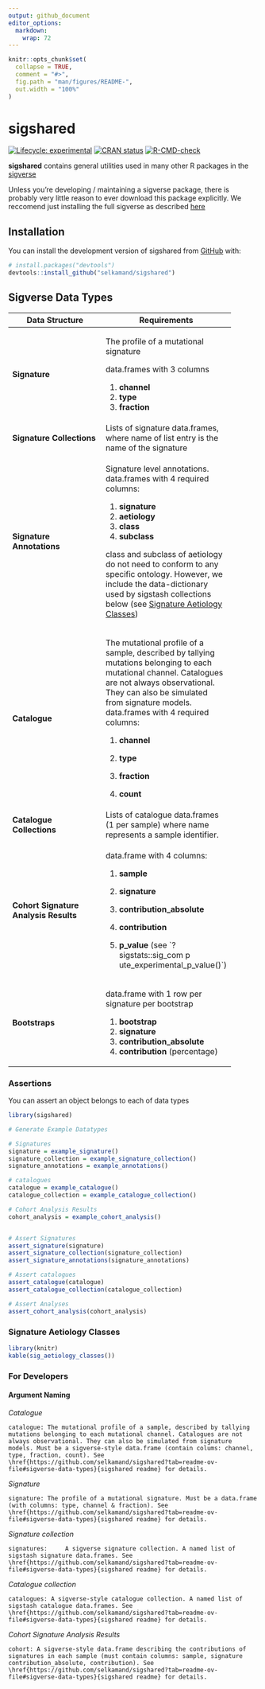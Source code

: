 ```yaml
---
output: github_document
editor_options: 
  markdown: 
    wrap: 72
---
```


<!-- README.md is generated from README.Rmd. Please edit that file -->

```r
knitr::opts_chunk$set(
  collapse = TRUE,
  comment = "#>",
  fig.path = "man/figures/README-",
  out.width = "100%"
)
```

# sigshared

<!-- badges: start -->

[![Lifecycle:
experimental](https://img.shields.io/badge/lifecycle-experimental-orange.svg)](https://lifecycle.r-lib.org/articles/stages.html#experimental)
[![CRAN
status](https://www.r-pkg.org/badges/version/sigshared)](https://CRAN.R-project.org/package=sigshared)
[![R-CMD-check](https://github.com/selkamand/sigshared/actions/workflows/R-CMD-check.yaml/badge.svg)](https://github.com/selkamand/sigshared/actions/workflows/R-CMD-check.yaml)

<!-- badges: end -->

**sigshared** contains general utilities used in many other R packages
in the [sigverse](https://github.com/selkamand/sigverse)

Unless you're developing / maintaining a sigverse package, there is
probably very little reason to ever download this package explicitly. We
reccomend just installing the full sigverse as described
[here](https://github.com/selkamand/sigverse)

## Installation

You can install the development version of sigshared from
[GitHub](https://github.com/) with:

``` r
# install.packages("devtools")
devtools::install_github("selkamand/sigshared")
```

## Sigverse Data Types

+-------------------------------+-------------------------------+
| Data Structure                | Requirements                  |
+===============================+===============================+
| **Signature**                 | The profile of a mutational   |
|                               | signature                     |
|                               |                               |
|                               | data.frames with 3 columns    |
|                               |                               |
|                               | 1.  **channel**               |
|                               | 2.  **type**                  |
|                               | 3.  **fraction**              |
+-------------------------------+-------------------------------+
| **Signature Collections**     | Lists of signature            |
|                               | data.frames, where name of    |
|                               | list entry is the name of the |
|                               | signature                     |
+-------------------------------+-------------------------------+
| **Signature Annotations**     | Signature level annotations.  |
|                               | data.frames with 4 required   |
|                               | columns:                      |
|                               |                               |
|                               | 1.  **signature**             |
|                               | 2.  **aetiology**             |
|                               | 3.  **class**                 |
|                               | 4.  **subclass**              |
|                               |                               |
|                               | class and subclass of         |
|                               | aetiology do not need to      |
|                               | conform to any specific       |
|                               | ontology. However, we include |
|                               | the data-dictionary used by   |
|                               | sigstash collections below    |
|                               | (see [Signature Aetiology     |
|                               | Classes])                     |
+-------------------------------+-------------------------------+
| **Catalogue**                 | The mutational profile of a   |
|                               | sample, described by tallying |
|                               | mutations belonging to each   |
|                               | mutational channel.           |
|                               | Catalogues are not always     |
|                               | observational. They can also  |
|                               | be simulated from signature   |
|                               | models. data.frames with 4    |
|                               | required columns:             |
|                               |                               |
|                               | 1.  **channel**               |
|                               |                               |
|                               | 2.  **type**                  |
|                               |                               |
|                               | 3.  **fraction**              |
|                               |                               |
|                               | 4.  **count**                 |
+-------------------------------+-------------------------------+
| **Catalogue Collections**     | Lists of catalogue            |
|                               | data.frames (1 per sample)    |
|                               | where name represents a       |
|                               | sample identifier.            |
+-------------------------------+-------------------------------+
| **Cohort Signature Analysis   | data.frame with 4 columns:    |
| Results**                     |                               |
|                               | 1.  **sample**                |
|                               |                               |
|                               | 2.  **signature**             |
|                               |                               |
|                               | 3.  **contribution_absolute** |
|                               |                               |
|                               | 4.  **contribution**          |
|                               |                               |
|                               | 5.  **p_value** (see          |
|                               |     \`?sigstats::sig_com      |
|                               |     p                         |
|                               | ute_experimental_p_value()\`) |
+-------------------------------+-------------------------------+
| **Bootstraps**                | data.frame with 1 row per     |
|                               | signature per bootstrap       |
|                               |                               |
|                               | 1.  **bootstrap**             |
|                               | 2.  **signature**             |
|                               | 3.  **contribution_absolute** |
|                               | 4.  **contribution**          |
|                               |     (percentage)              |
+-------------------------------+-------------------------------+

### Assertions

You can assert an object belongs to each of data types

```r
library(sigshared)

# Generate Example Datatypes

# Signatures
signature = example_signature()
signature_collection = example_signature_collection()
signature_annotations = example_annotations()

# catalogues
catalogue = example_catalogue()
catalogue_collection = example_catalogue_collection()

# Cohort Analysis Results
cohort_analysis = example_cohort_analysis()


# Assert Signatures
assert_signature(signature)
assert_signature_collection(signature_collection)
assert_signature_annotations(signature_annotations)

# Assert catalogues
assert_catalogue(catalogue)
assert_catalogue_collection(catalogue_collection)

# Assert Analyses
assert_cohort_analysis(cohort_analysis)
```

### Signature Aetiology Classes {data-link="Signature Aetiology Classes"}

```r
library(knitr)
kable(sig_aetiology_classes())
```

### For Developers

#### Argument Naming

*Catalogue*

```         
catalogue: The mutational profile of a sample, described by tallying mutations belonging to each mutational channel. Catalogues are not always observational. They can also be simulated from signature models. Must be a sigverse-style data.frame (contain colums: channel, type, fraction, count). See \href{https://github.com/selkamand/sigshared?tab=readme-ov-file#sigverse-data-types}{sigshared readme} for details.
```

*Signature*

```         
signature: The profile of a mutational signature. Must be a data.frame (with columns: type, channel & fraction). See \href{https://github.com/selkamand/sigshared?tab=readme-ov-file#sigverse-data-types}{sigshared readme} for details.
```

*Signature collection*

```         
signatures:     A sigverse signature collection. A named list of sigstash signature data.frames. See \href{https://github.com/selkamand/sigshared?tab=readme-ov-file#sigverse-data-types}{sigshared readme} for details.
```

*Catalogue collection*

```         
catalogues: A sigverse-style catalogue collection. A named list of sigstash catalogue data.frames. See \href{https://github.com/selkamand/sigshared?tab=readme-ov-file#sigverse-data-types}{sigshared readme} for details.
```

*Cohort Signature Analysis Results*

```         
cohort: A sigverse-style data.frame describing the contributions of signatures in each sample (must contain columns: sample, signature contribution_absolute, contribution). See \href{https://github.com/selkamand/sigshared?tab=readme-ov-file#sigverse-data-types}{sigshared readme} for details.
```
